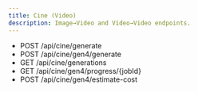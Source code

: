 ```yaml
---
title: Cine (Video)
description: Image→Video and Video→Video endpoints.
---
```


- POST /api/cine/generate
- POST /api/cine/gen4/generate
- GET /api/cine/generations
- GET /api/cine/gen4/progress/{jobId}
- POST /api/cine/gen4/estimate-cost
